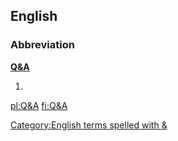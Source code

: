 ==English==

===Abbreviation===
'''[[Q]][[&]][[A]]'''

# {{alternative spelling of|Q and A|lang=en}}

[[Category:English terms spelled with &]]

[[pl:Q&A]]
[[fi:Q&A]]